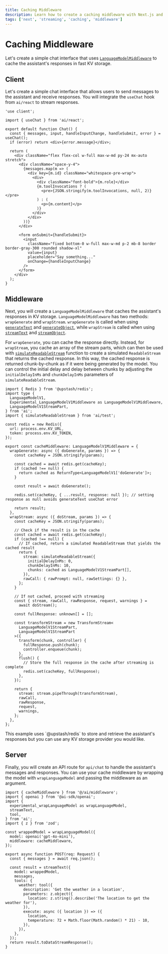 ```yaml
---
title: Caching Middleware
description: Learn how to create a caching middleware with Next.js and KV.
tags: ['next', 'streaming', 'caching', 'middleware']
---
```


# Caching Middleware

Let's create a simple chat interface that uses [`LanguageModelMiddleware`](/docs/ai-sdk-core/middleware) to cache the assistant's responses in fast KV storage.

## Client

Let's create a simple chat interface that allows users to send messages to the assistant and receive responses. You will integrate the `useChat` hook from `ai/react` to stream responses.

```tsx filename='app/page.tsx'
'use client';

import { useChat } from 'ai/react';

export default function Chat() {
  const { messages, input, handleInputChange, handleSubmit, error } = useChat();
  if (error) return <div>{error.message}</div>;

  return (
    <div className="flex flex-col w-full max-w-md py-24 mx-auto stretch">
      <div className="space-y-4">
        {messages.map(m => (
          <div key={m.id} className="whitespace-pre-wrap">
            <div>
              <div className="font-bold">{m.role}</div>
              {m.toolInvocations ? (
                <pre>{JSON.stringify(m.toolInvocations, null, 2)}</pre>
              ) : (
                <p>{m.content}</p>
              )}
            </div>
          </div>
        ))}
      </div>

      <form onSubmit={handleSubmit}>
        <input
          className="fixed bottom-0 w-full max-w-md p-2 mb-8 border border-gray-300 rounded shadow-xl"
          value={input}
          placeholder="Say something..."
          onChange={handleInputChange}
        />
      </form>
    </div>
  );
}
```

## Middleware

Next, you will create a `LanguageModelMiddleware` that caches the assistant's responses in KV storage. `LanguageModelMiddleware` has two methods: `wrapGenerate` and `wrapStream`. `wrapGenerate` is called when using [`generateText`](/docs/reference/ai-sdk-core/generate-text) and [`generateObject`](/docs/reference/ai-sdk-core/generate-object), while `wrapStream` is called when using [`streamText`](/docs/reference/ai-sdk-core/stream-text) and [`streamObject`](/docs/reference/ai-sdk-core/stream-object).

For `wrapGenerate`, you can cache the response directly. Instead, for `wrapStream`, you cache an array of the stream parts, which can then be used with [`simulateReadableStream`](/docs/ai-sdk-core/testing#simulate-data-stream-protocol-responses) function to create a simulated `ReadableStream` that returns the cached response. In this way, the cached response is returned chunk-by-chunk as if it were being generated by the model. You can control the initial delay and delay between chunks by adjusting the `initialDelayInMs` and `chunkDelayInMs` parameters of `simulateReadableStream`.

```tsx filename='ai/middleware.ts'
import { Redis } from '@upstash/redis';
import type {
  LanguageModelV1,
  Experimental_LanguageModelV1Middleware as LanguageModelV1Middleware,
  LanguageModelV1StreamPart,
} from 'ai';
import { simulateReadableStream } from 'ai/test';

const redis = new Redis({
  url: process.env.KV_URL,
  token: process.env.KV_TOKEN,
});

export const cacheMiddleware: LanguageModelV1Middleware = {
  wrapGenerate: async ({ doGenerate, params }) => {
    const cacheKey = JSON.stringify(params);

    const cached = await redis.get(cacheKey);
    if (cached !== null) {
      return cached as ReturnType<LanguageModelV1['doGenerate']>;
    }

    const result = await doGenerate();

    redis.set(cacheKey, { ...result, response: null }); // setting response as null avoids generateText useChat error

    return result;
  },
  wrapStream: async ({ doStream, params }) => {
    const cacheKey = JSON.stringify(params);

    // Check if the result is in the cache
    const cached = await redis.get(cacheKey);
    if (cached !== null) {
      // If cached, return a simulated ReadableStream that yields the cached result
      return {
        stream: simulateReadableStream({
          initialDelayInMs: 0,
          chunkDelayInMs: 10,
          chunks: cached as LanguageModelV1StreamPart[],
        }),
        rawCall: { rawPrompt: null, rawSettings: {} },
      };
    }

    // If not cached, proceed with streaming
    const { stream, rawCall, rawResponse, request, warnings } =
      await doStream();

    const fullResponse: unknown[] = [];

    const transformStream = new TransformStream<
      LanguageModelV1StreamPart,
      LanguageModelV1StreamPart
    >({
      transform(chunk, controller) {
        fullResponse.push(chunk);
        controller.enqueue(chunk);
      },
      flush() {
        // Store the full response in the cache after streaming is complete
        redis.set(cacheKey, fullResponse);
      },
    });

    return {
      stream: stream.pipeThrough(transformStream),
      rawCall,
      rawResponse,
      request,
      warnings,
    };
  },
};
```

<Note>
  This example uses `@upstash/redis` to store and retrieve the assistant's
  responses but you can use any KV storage provider you would like.
</Note>

## Server

Finally, you will create an API route for `api/chat` to handle the assistant's messages and responses. You can use your cache middleware by wrapping the model with `wrapLanguageModel` and passing the middleware as an argument.

```tsx filename='app/api/chat/route.ts'
import { cacheMiddleware } from '@/ai/middleware';
import { openai } from '@ai-sdk/openai';
import {
  experimental_wrapLanguageModel as wrapLanguageModel,
  streamText,
  tool,
} from 'ai';
import { z } from 'zod';

const wrappedModel = wrapLanguageModel({
  model: openai('gpt-4o-mini'),
  middleware: cacheMiddleware,
});

export async function POST(req: Request) {
  const { messages } = await req.json();

  const result = streamText({
    model: wrappedModel,
    messages,
    tools: {
      weather: tool({
        description: 'Get the weather in a location',
        parameters: z.object({
          location: z.string().describe('The location to get the weather for'),
        }),
        execute: async ({ location }) => ({
          location,
          temperature: 72 + Math.floor(Math.random() * 21) - 10,
        }),
      }),
    },
  });
  return result.toDataStreamResponse();
}
```
